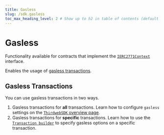 ```yaml
---
title: Gasless
slug: /sdk.gasless
toc_max_heading_level: 2 # Show up to h2 in table of contents (default is up to h3)
---
```


# Gasless

Functionality available for contracts that implement the
[`IERC2771Context`](/contracts/IERC2771Context) interface.

Enables the usage of [gasless transactions](/glossary/gasless-transactions).

## Gasless Transactions

You can use gasless transactions in two ways.

1. Gasless transactions for **all** transactions.
   Learn how to configure `gasless` settings on the [`ThirdwebSDK` overview page](/typescript/sdk.thirdwebsdk#gasless-optional).
2. Gasless transactions for **specific** transactions.
   Learn how to use the [`Transaction builder`](/typescript/sdk.smartcontract.prepare) to specify
   gasless options on a specific transaction.
